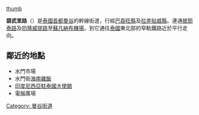 [[file:Thanon_Petchaburi_-_ถนนเพชรบุรี_-_2021.jpg|thumb]]

'''碧武里路'''（{{thai|t=ถนนเพชรบุรี|phon=T̄hnn phechrburī|r=Thanon Phetchaburi}}）是[[泰國|泰國]][[首都|首都]][[曼谷|曼谷]]的幹線街道，行經[[巴吞旺縣|巴吞旺縣]]及[[拉差貼威縣|拉差貼威縣]]。連通[[披耶泰路|披耶泰路]]及[[叻猜威提路|叻猜威提路]]至[[蘇凡納布機場|蘇凡納布機場]]，到它通往[[泰國|泰國]]東北部的窄軌鐵路近於平行走向。

==鄰近的地點==
{{portal box|泰國|公路}}
* 水門市場
* 水門街[[海南雞飯|海南雞飯]]
* [[印度尼西亞駐泰國大使館|印度尼西亞駐泰國大使館]]
* 電腦廣場

{{Thailand-stub}}

[[Category:_曼谷街道|Category: 曼谷街道]]